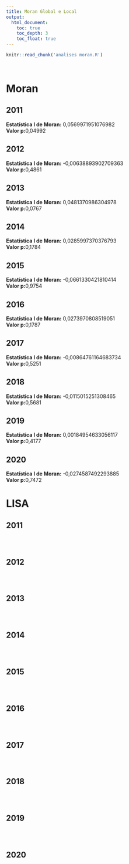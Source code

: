 ```yaml
---
title: Moran Global e Local
output:
  html_document:
    toc: true
    toc_depth: 3
    toc_float: true
---
```



```r
knitr::read_chunk('analises moran.R')

```

```r
```

```r
```


# Moran {.tabset}

## 2011
<p><strong>Estatística I de Moran:</strong> 0,0569971951076982<br/> 
<strong>Valor p:</strong>0,04992<br/>

## 2012

<p><strong>Estatística I de Moran:</strong>  -0,00638893902709363<br/>
<strong>Valor p:</strong>0,4861<br/>

## 2013

<p><strong>Estatística I de Moran:</strong>  0,0481370986304978<br/>
<strong>Valor p:</strong>0,0767<br/>

## 2014

<p><strong>Estatística I de Moran:</strong>  0,0285997370376793<br/>
<strong>Valor p:</strong>0,1784<br/>

## 2015

<p><strong>Estatística I de Moran:</strong>  -0,0661330421810414<br/>
<strong>Valor p:</strong>0,9754<br/>

## 2016

<p><strong>Estatística I de Moran:</strong>  0,0273970808519051<br/>
<strong>Valor p:</strong>0,1787<br/>

## 2017

<p><strong>Estatística I de Moran:</strong>  -0,00864761164683734<br/>
<strong>Valor p:</strong>0,5251<br/>

## 2018

<p><strong>Estatística I de Moran:</strong>  -0,0115015251308465<br/>
<strong>Valor p:</strong>0,5681<br/>

## 2019

<p><strong>Estatística I de Moran:</strong>  0,00184954633056117<br/>
<strong>Valor p:</strong>0,4177<br/>

## 2020

<p><strong>Estatística I de Moran:</strong>  -0,0274587492293885<br/>
<strong>Valor p:</strong>0,7472<br/>


# LISA {.tabset}

## 2011


```r
```

```r
```

```r
```


## 2012

```r
```

```r
```

```r
```


## 2013


```r
```

```r
```

```r
```

## 2014

```r
```

```r
```

```r
```

## 2015

```r
```

```r
```

```r
```

## 2016

```r
```

```r
```

```r
```

## 2017

```r
```

```r
```

```r
```

## 2018

```r
```

```r
```

```r
```

## 2019

```r
```

```r
```

```r
```

## 2020

```r
```

```r
```

```r
```
